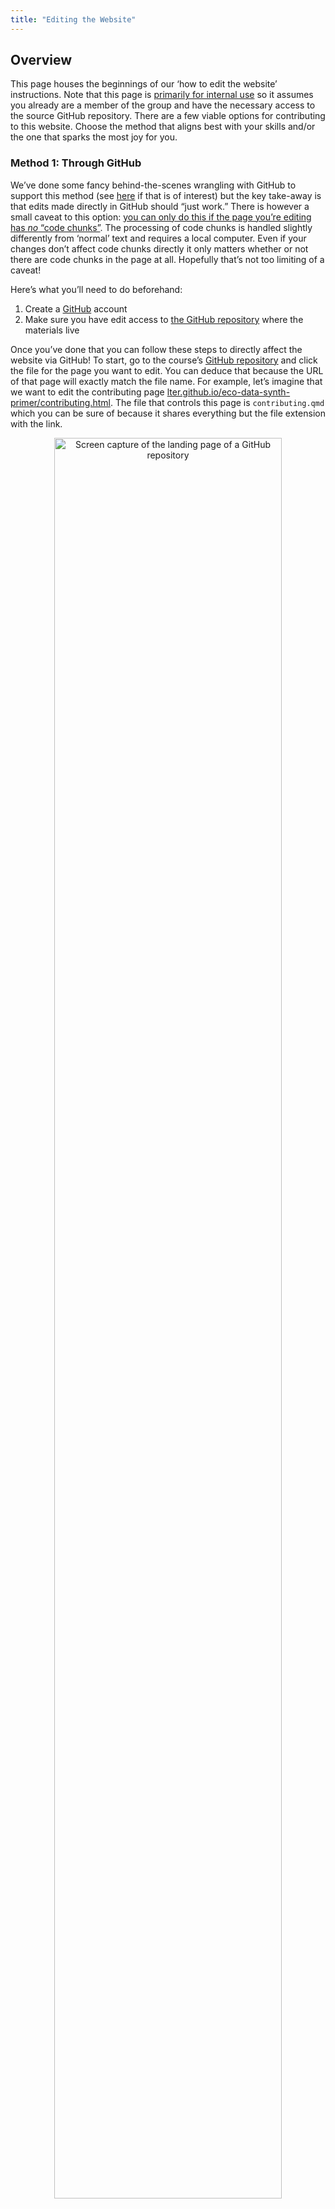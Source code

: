 ```yaml
---
title: "Editing the Website"
---
```


## Overview

This page houses the beginnings of our 'how to edit the website' instructions. Note that this page is <u>primarily for internal use</u> so it assumes you already are a member of the group and have the necessary access to the source GitHub repository. There are a few viable options for contributing to this website. Choose the method that aligns best with your skills and/or the one that sparks the most joy for you.

### Method 1: Through GitHub

We've done some fancy behind-the-scenes wrangling with GitHub to support this method (see [here](https://quarto.org/docs/publishing/github-pages.html#publish-command) if that is of interest) but the key take-away is that edits made directly in GitHub should "just work." There is however a small caveat to this option: <u>you can only do this if the page you're editing has _no_ "code chunks"</u>. The processing of code chunks is handled slightly differently from 'normal' text and requires a local computer. Even if your changes don't affect code chunks directly it only matters whether or not there are code chunks in the page at all. Hopefully that's not too limiting of a caveat!

Here's what you'll need to do beforehand:

1. Create a [GitHub](https://github.com/) account
2. Make sure you have edit access to [the GitHub repository](https://github.com/lter/eco-data-synth-primer) where the materials live

Once you've done that you can follow these steps to directly affect the website via GitHub! To start, go to the course's [GitHub repository](https://github.com/lter/eco-data-synth-primer) and click the file for the page you want to edit. You can deduce that because the URL of that page will exactly match the file name. For example, let's imagine that we want to edit the contributing page [lter.github.io/eco-data-synth-primer/contributing.html](https://lter.github.io/eco-data-synth-primer/contributing.html). The file that controls this page is `contributing.qmd` which you can be sure of because it shares everything but the file extension with the link.

<p align="center">
<img src="images/github-edits_step-1.png" alt="Screen capture of the landing page of a GitHub repository" width="85%"/>
</p>

Once you're there, click the name of the file you want to edit (for the demonstration purposes we'll click `contributing.qmd`). On the resulting page, you'll want to click the small pencil icon just above and to the right of the website content (see beneath the word "History" in the screenshot below).

<p align="center">
<img src="images/github-edits_step-2.png" alt="Screen capture of the GitHub view of a file" width="85%"/>
</p>

Now you can make any edits you'd like! Don't worry about writing one super long line because when the website "renders" (i.e., builds itself) the text will be automatically wrapped to the width of the screen. In the screenshot below I've added "Here I can edit the website file directly through GitHub" on line 20.

<p align="center">
<img src="images/github-edits_step-3.png" alt="Screen capture of a file being edited in GitHub" width="85%"/>
</p>

Once you're happy with your edits and want them to be sent to the "real" website, you'll need to "commit" those changes. Click the bright blue--or green depending on your GitHub settings--button in the top right. In the small pop-up window that results, type a short description of what purpose your edits serve. **This message is important** because these comments will create the timeline that we can use to see or return to previous versions of the course materials.

<p align="center">
<img src="images/github-edits_step-4.png" alt="Screen capture of the commit message pop-up window as it appears in GitHub" width="45%"/>
</p>

Now you'll find yourself back in the 'viewing' part of GitHub and you should see your edits in the file. However, **your edits are not _yet_ in the live website**. The site must first render your changes. This rendering effort is essentially the computer parsing your edits to a Quarto document (i.e., a `.qmd` file) into the HTML format needed for the website.

You can check the status of this rendering by clicking the "Actions" tab of the repository. You'll see an orange--or red, again depending on your GitHub settings--circle with a progress wheel. After a few minutes that should turn into a blue--or green--check mark. You may notice that the name of the Action exactly matches the text you put in the top field of the commit message pop-up window earlier.

<p align="center">
<img src="images/github-edits_step-5.png" alt="Screen capture of a GitHub Action that is in progress with a little pinwheel circle" width="75%"/>
</p>

Once that Action finishes you'll see a much faster one called "pages build and deployment" show up and go through the same process. This action is tying together the new website (all the unchanged files plus whatever files were changed by your edits) and updating the living website with that content.

<p align="center">
<img src="images/github-edits_step-6.png" alt="Screen capture of a  GitHub Action that has finished with a little check mark" width="75%"/>
</p>

Once both of those Actions have finished you should be able to visit the website link and see your edits in the live version! Note that you may need to refresh your browser page to update your cache so if you don't immediately see your edits you may want to wait a moment and refresh the page.

<p align="center">
<img src="images/github-edits_step-7.png" alt="Screen capture of a website with the edits demonstrated in earlier screenshots incorporated" width="85%"/>
</p>

### Method 2: Through RStudio

If you're more confident with a Git-based workflow, you can use RStudio (or any comparable platform) to make edits to the website.

Here's what you'll need to do beforehand:

1. Do the [five setup steps](https://nceas.github.io/scicomp-workshop-collaborative-coding/#workshop-preparation) in this GitHub workshop
2. Install [Quarto](https://quarto.org/docs/get-started/) on your computer
3. Make sure you have edit access to [the GitHub repository](https://github.com/lter/eco-data-synth-primer) where the materials live
4. Clone that repository to your computer

Editing a Quarto website is fairly straightforward once you've handled the prepartory steps outlined above. You'll begin by editing your chosen files and--periodically--committing those changes.

The `.gitignore` should be set up in such a way that you cannot commit files you "shouldn't" be committing but the rule of thumb is that you should feel free to commit either (A) changes to files ending in `.qmd` or (B) anything in the `_freeze/` directory. The `_freeze/` directory is how Quarto stores files that need some amount of computing so that it doesn't waste computing resources re-rendering those files all the time and instead only re-renders when needed. Note that only files with one or more code chunks will ever put anything in that folder.

Our GitHub Actions (see the 'Method 1' tutorial) are set up in such a way that once you push your commits the website should re-build itself automatically. Just wait for the GitHub Actions to complete and/or refresh your browser after pushing and you should see your edits reflected in the website.


### Method 3: Through Others

If you'd prefer, you can write the text that you'd like to include in the text editing software (e.g, Microsoft Word, Google Docs, etc.) of your choice. Once you've written it there, send it to someone else on the team who can use one of the preceding methods to get that content integrated. Ideally, hosting through GitHub (and creating this document) empowers you to make edits on your own behalf but if that feels out of reach in this moment **we absolutely still want your insight** so please don't hesitate to go this direction if necessary.
